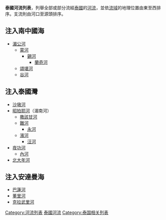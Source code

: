 '''泰國河流列表'''，列舉全部或部分流經[[泰國|泰國]]的[[河流|河流]]，並依[[流域|流域]]的地理位置由東至西排序。支流則由河口至源頭排序。

==注入南中國海==
*[[湄公河|湄公河]]
**[[蒙河_(泰國)|蒙河]]
***[[錫河|錫河]]
****[[蘭奇河|蘭奇河]]
**[[頌堪河|頌堪河]]
**[[谷河_(泰國)|谷河]]

==注入泰國灣==
*[[沙墩河|沙墩河]]
*[[昭拍耶河|昭拍耶河]]（湄南河）
**[[撒該甘河|撒該甘河]]
**[[難河|難河]]
***[[永河_(泰國)|永河]]
**[[濱河|濱河]]
***[[汪河_(泰國)|汪河]]
*[[夜功河|夜功河]]
**[[內河|內河]]
*[[北大年河|北大年河]]

==注入安達曼海==
*[[巴蓮河|巴蓮河]]
*[[董里河|董里河]]
*[[克拉武里河|克拉武里河]]

{{亚洲题目|河流列表}}

[[Category:河流列表|Category:河流列表]]
[[Category:泰國河流|]]
[[Category:泰国相关列表|Category:泰国相关列表]]